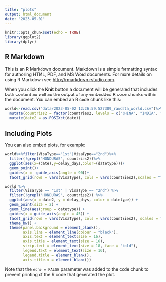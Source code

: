 ```yaml
---
title: "plots"
output: html_document
date: "2023-05-02"
---
```


```r
knitr::opts_chunk$set(echo = TRUE)
library(ggplot2)
library(dplyr)
```

## R Markdown

This is an R Markdown document. Markdown is a simple formatting syntax for authoring HTML, PDF, and MS Word documents. For more details on using R Markdown see <http://rmarkdown.rstudio.com>.

When you click the **Knit** button a document will be generated that includes both content as well as the output of any embedded R code chunks within the document. You can embed an R code chunk like this:

```r
world<-read.csv("data/2023-05-02 12:26:59.527389_rawdata_world.csv")%>%
  mutate(countries2 = factor(countries2, levels = c("CHINA", "INDIA", "ROW", unique(countries2)[-c(1:3)])))%>%
  mutate(date2 = as.POSIXct(date))

```

## Including Plots

You can also embed plots, for example:

```r
world%>%filter(VisaType=="1st"|VisaType=="2nd")%>%
  filter(!grepl("HONDURAS", countries2))%>%
  ggplot(aes(x=(date),y=delay_days,color=(datetype)))+
  geom_point()+
  guides(x =  guide_axis(angle = 90))+
  facet_grid(rows = vars(VisaType), cols = vars(countries2),scales = "free_y")


```

```r

world %>%
  filter(VisaType == "1st" | VisaType == "2nd") %>%
  filter(!grepl("HONDURAS", countries2)) %>%
  ggplot(aes(x = date2, y = delay_days, color = datetype)) +
  geom_point(size = 2) +
  geom_line(aes(group = datetype)) +
  guides(x = guide_axis(angle = 45)) +
  facet_grid(rows = vars(VisaType), cols = vars(countries2), scales = "free_y") +
  theme_bw() + 
  theme(panel.background = element_blank(),
        axis.line = element_line(colour = "black"),
        axis.text = element_text(size = 16),
        axis.title = element_text(size = 16),
        strip.text = element_text(size = 18, face = "bold"),
        legend.text = element_text(size = 16),
        legend.title = element_blank(),
        axis.title.x = element_blank())

```


Note that the `echo = FALSE` parameter was added to the code chunk to prevent printing of the R code that generated the plot.
